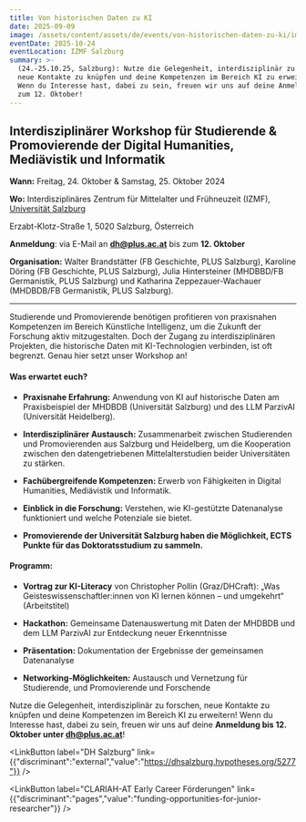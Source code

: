 ```yaml
---
title: Von historischen Daten zu KI
date: 2025-09-09
image: /assets/content/assets/de/events/von-historischen-daten-zu-ki/image.png
eventDate: 2025-10-24
eventLocation: IZMF Salzburg
summary: >-
  (24.-25.10.25, Salzburg): Nutze die Gelegenheit, interdisziplinär zu forschen,
  neue Kontakte zu knüpfen und deine Kompetenzen im Bereich KI zu erweitern!
  Wenn du Interesse hast, dabei zu sein, freuen wir uns auf deine Anmeldung bis
  zum 12. Oktober!
---
```

## Interdisziplinärer Workshop für Studierende & Promovierende der Digital Humanities, Mediävistik und Informatik

**Wann:** Freitag, 24. Oktober & Samstag, 25. Oktober 2024

**Wo:** Interdisziplinäres Zentrum für Mittelalter und Frühneuzeit (IZMF), [Universität Salzburg](/consortium/university-of-salzburg/)

Erzabt-Klotz-Straße 1, 5020 Salzburg, Österreich

**Anmeldung**: via E-Mail an [**dh@plus.ac.at**](mailto:dh@plus.ac.at) bis zum **12. Oktober**

**Organisation:** Walter Brandstätter (FB Geschichte, PLUS Salzburg), Karoline Döring (FB Geschichte, PLUS Salzburg), Julia Hintersteiner (MHDBBD/FB Germanistik, PLUS Salzburg) und Katharina Zeppezauer-Wachauer (MHDBDB/FB Germanistik, PLUS Salzburg). 

---

Studierende und Promovierende benötigen profitieren von praxisnahen Kompetenzen im Bereich Künstliche Intelligenz, um die Zukunft der Forschung aktiv mitzugestalten. Doch der Zugang zu interdisziplinären Projekten, die historische Daten mit KI-Technologien verbinden, ist oft begrenzt. Genau hier setzt unser Workshop an!  

#### Was erwartet euch?  

* **Praxisnahe Erfahrung:** Anwendung von KI auf historische Daten am Praxisbeispiel der MHDBDB (Universität Salzburg) und des LLM ParzivAI (Universität Heidelberg).  

- **Interdisziplinärer Austausch:** Zusammenarbeit zwischen Studierenden und Promovierenden aus Salzburg und Heidelberg, um die Kooperation zwischen den datengetriebenen Mittelalterstudien beider Universitäten zu stärken.  

* **Fachübergreifende Kompetenzen:** Erwerb von Fähigkeiten in Digital Humanities, Mediävistik und Informatik.  

- **Einblick in die Forschung:** Verstehen, wie KI-gestützte Datenanalyse funktioniert und welche Potenziale sie bietet. 

* **Promovierende der Universität Salzburg haben die Möglichkeit, ECTS Punkte für das Doktoratsstudium zu sammeln.** 

#### Programm:  

* **Vortrag zur KI-Literacy** von Christopher Pollin (Graz/DHCraft): „Was Geisteswissenschaftler:innen von KI lernen können – und umgekehrt“ (Arbeitstitel)  

- **Hackathon:** Gemeinsame Datenauswertung mit Daten der MHDBDB und dem LLM ParzivAI zur Entdeckung neuer Erkenntnisse  

* **Präsentation:** Dokumentation der Ergebnisse der gemeinsamen Datenanalyse  

- **Networking-Möglichkeiten:** Austausch und Vernetzung für Studierende, und Promovierende und Forschende 

Nutze die Gelegenheit, interdisziplinär zu forschen, neue Kontakte zu knüpfen und deine Kompetenzen im Bereich KI zu erweitern! Wenn du Interesse hast, dabei zu sein, freuen wir uns auf deine **Anmeldung bis 12. Oktober unter [dh@plus.ac.at](mailto:dh@plus.ac.at)**!

<LinkButton label="DH Salzburg" link={{"discriminant":"external","value":"https://dhsalzburg.hypotheses.org/5277"}} />

<LinkButton label="CLARIAH-AT Early Career Förderungen" link={{"discriminant":"pages","value":"funding-opportunities-for-junior-researcher"}} />

